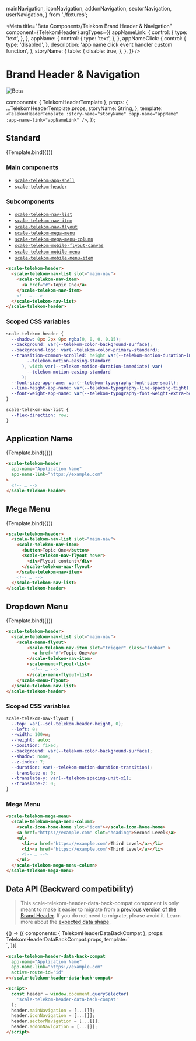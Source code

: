   mainNavigation,
  iconNavigation,
  addonNavigation,
  sectorNavigation,
  userNavigation,
} from './fixtures';

<Meta
  title="Beta Components/Telekom Brand Header & Navigation"
  component={TelekomHeader}
  argTypes={{
    appNameLink: {
      control: {
        type: 'text',
      },
    },
    appName: {
      control: {
        type: 'text',
      },
    },
    appNameClick: {
      control: {
        type: 'disabled',
      },
      description: 'app name click event handler custom function',
    },
    storyName: {
      table: {
        disable: true,
      },
    },
  }}
/>

<div
  style={{
    display: 'inline-flex',
    alignItems: 'center',
    justifyContent: 'space-between',
    width: '100%',
  }}
>
  <h1>Brand Header & Navigation</h1>
  <img src="assets/beta.png" alt="Beta" />
</div>

  components: { TelekomHeaderTemplate },
  props: {
    ...TelekomHeaderTemplate.props,
    storyName: String,
  },
  template: `
    <TelekomHeaderTemplate
      :story-name="storyName"
      :app-name="appName"
      :app-name-link="appNameLink"
    />
  `,
});

## Standard

<Canvas withSource="none">
  <Story
    name="Standard"
    args={{ storyName: 'StoryStandard' }}
    inline={false}
    height={500}
  >
    {Template.bind({})}
  </Story>
</Canvas>

<ArgsTable story="Standard" />

### Main components

- [`scale-telekom-app-shell`](https://github.com/telekom/scale/tree/main/packages/components/src/components/telekom/telekom-app-shell)
- [`scale-telekom-header`](https://github.com/telekom/scale/tree/main/packages/components/src/components/telekom/telekom-header)

### Subcomponents

- [`scale-telekom-nav-list`](https://github.com/telekom/scale/tree/main/packages/components/src/components/telekom/telekom-nav-list)
- [`scale-telekom-nav-item`](https://github.com/telekom/scale/tree/main/packages/components/src/components/telekom/telekom-nav-item)
- [`scale-telekom-nav-flyout`](https://github.com/telekom/scale/tree/main/packages/components/src/components/telekom/telekom-nav-flyout)
- [`scale-telekom-mega-menu`](https://github.com/telekom/scale/tree/main/packages/components/src/components/telekom/telekom-mega-menu)
- [`scale-telekom-mega-menu-column`](https://github.com/telekom/scale/tree/main/packages/components/src/components/telekom/telekom-mega-menu)
- [`scale-telekom-mobile-flyout-canvas`](https://github.com/telekom/scale/tree/main/packages/components/src/components/telekom/telekom-mobile-flyout-canvas)
- [`scale-telekom-mobile-menu`](https://github.com/telekom/scale/tree/main/packages/components/src/components/telekom/telekom-mobile-menu)
- [`scale-telekom-mobile-menu-item`](https://github.com/telekom/scale/tree/main/packages/components/src/components/telekom/telekom-mobile-menu-item)

```html
<scale-telekom-header>
  <scale-telekom-nav-list slot="main-nav">
    <scale-telekom-nav-item>
      <a href="#">Topic One</a>
    </scale-telekom-nav-item>
    <!-- … -->
  </scale-telekom-nav-list>
</scale-telekom-header>
```

### Scoped CSS variables

```css
scale-telekom-header {
  --shadow: 0px 2px 9px rgba(0, 0, 0, 0.15);
  --background: var(--telekom-color-background-surface);
  --background-logo: var(--telekom-color-primary-standard);
  --transition-common-scrolled: height var(--telekom-motion-duration-immediate) var(
        --telekom-motion-easing-standard
      ), width var(--telekom-motion-duration-immediate) var(
        --telekom-motion-easing-standard
      );
  --font-size-app-name: var(--telekom-typography-font-size-small);
  --line-height-app-name: var(--telekom-typography-line-spacing-tight);
  --font-weight-app-name: var(--telekom-typography-font-weight-extra-bold);
}

scale-telekom-nav-list {
  --flex-direction: row;
}
```

## Application Name

<Canvas withSource="none">
  <Story
    name="Application Name"
    args={{ storyName: 'StoryStandard', appName: 'Application Name' }}
    inline={false}
    height={500}
  >
    {Template.bind({})}
  </Story>
</Canvas>

```html
<scale-telekom-header
  app-name="Application Name"
  app-name-link="https://example.com"
>
  <!-- … -->
</scale-telekom-header>
```

## Mega Menu

<Canvas withSource="none">
  <Story
    name="Mega Menu"
    args={{ storyName: 'StoryMegaMenu', appName: 'Application Name' }}
    inline={false}
    height={500}
  >
    {Template.bind({})}
  </Story>
</Canvas>

```html
<scale-telekom-header>
  <scale-telekom-nav-list slot="main-nav">
    <scale-telekom-nav-item>
      <button>Topic One</button>
      <scale-telekom-nav-flyout hover>
        <div>Flyout content</div>
      </scale-telekom-nav-flyout>
    </scale-telekom-nav-item>
    <!-- … -->
  </scale-telekom-nav-list>
</scale-telekom-header>
```

## Dropdown Menu

<Canvas withSource="none">
  <Story
    name="Dropdown Menu"
    args={{ storyName: 'StoryDropdown', appName: 'Application Name' }}
    inline={false}
    height={500}
  >
    {Template.bind({})}
  </Story>
</Canvas>

```html
<scale-telekom-header>
  <scale-telekom-nav-list slot="main-nav">
    <scale-menu-flyout>
        <scale-telekom-nav-item slot="trigger" class="foobar" >
          <a href="#">Topic One</a>
        </scale-telekom-nav-item>
        <scale-menu-flyout-list>
          <!-- … -->
        </scale-menu-flyout-list>
    </scale-menu-flyout>    
  </scale-telekom-nav-list>
</scale-telekom-header>
```

### Scoped CSS variables

```css
scale-telekom-nav-flyout {
  --top: var(--scl-telekom-header-height, 0);
  --left: 0;
  --width: 100vw;
  --height: auto;
  --position: fixed;
  --background: var(--telekom-color-background-surface);
  --shadow: none;
  --z-index: 7;
  --duration: var(--telekom-motion-duration-transition);
  --translate-x: 0;
  --translate-y: var(--telekom-spacing-unit-x1);
  --translate-z: 0;
}
```

### Mega Menu

```html
<scale-telekom-mega-menu>
  <scale-telekom-mega-menu-column>
    <scale-icon-home-home slot="icon"></scale-icon-home-home>
    <a href="https://example.com" slot="heading">Second Level</a>
    <ul>
      <li><a href="https://example.com">Third Level</a></li>
      <li><a href="https://example.com">Third Level</a></li>
      <!-- … -->
    </ul>
  </scale-telekom-mega-menu-column>
</scale-telekom-mega-menu>
```

## Data API (Backward compatibility)

> This scale-telekom-header-data-back-compat component is only meant to make it easier to migrate from a [previous version of the Brand Header](?path=/usage/components-brand-header-navigation--standard). If you do not need to migrate, please avoid it. Learn more about the [expected data shape](https://github.com/telekom/scale/blob/main/packages/storybook-vue/stories/components/brand-header-navigation/fixtures.js).

<Canvas withSource="none">
  <Story
    name="Data API"
    inline={false}
    height={500}
    args={{
      mainNavigation: JSON.stringify(mainNavigation),
      iconNavigation: JSON.stringify(iconNavigation),
      addonNavigation: JSON.stringify(addonNavigation),
      sectorNavigation: JSON.stringify(sectorNavigation),
      userNavigation: JSON.stringify(userNavigation),
      activeRouteId: 'Third Level 24',
      appName: 'Application Name',
    }}
  >
    {() => ({
      components: { TelekomHeaderDataBackCompat },
      props: TelekomHeaderDataBackCompat.props,
      template: `
        <div class="brand-header-spacing">
          <scale-telekom-header-data-back-compat
            :main-navigation="mainNavigation"
            :icon-navigation="iconNavigation"
            :sector-navigation="sectorNavigation"
            :user-navigation="userNavigation"
            :addon-navigation="addonNavigation"
            :active-route-id="activeRouteId"
            :app-name="appName"
          >
          </scale-telekom-header-data-back-compat>
        </div>
      `,
    })}
  </Story>
</Canvas>

```html
<scale-telekom-header-data-back-compat
  app-name="Application Name"
  app-name-link="https://example.com"
  active-route-id="id"
></scale-telekom-header-data-back-compat>

<script>
  const header = window.document.querySelector(
    'scale-telekom-header-data-back-compat'
  );
  header.mainNavigation = [...[]];
  header.iconNavigation = [...[]];
  header.sectorNavigation = [...[]];
  header.addonNavigation = [...[]];
</script>
```

